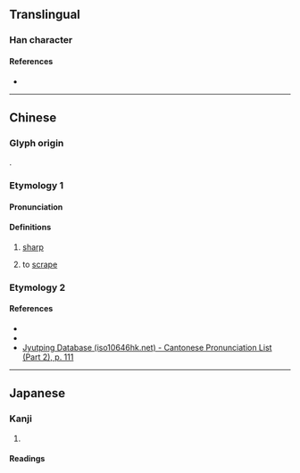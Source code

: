 {{character info/new}}
==Translingual==

===Han character===
{{Han char|rn=62|rad=戈|as=07|sn=11|four=|canj=IRMG|ids=⿹戈呈}}

====References====
* {{Han ref|kx=0413.050|dkj=11599|dj=0755.310|hdz=21406.110|uh=621C|ud=25116}}

----

==Chinese==

===Glyph origin===
{{Han etym}}
{{Han compound|呈|戈|ls=psc|c1=p|c2=s}}.

===Etymology 1===
{{zh-forms|alt=𢧄}}

====Pronunciation====
{{zh-pron
|m=dié
|c=dit6
|mc=y
|oc=y
|cat=a,v
}}

====Definitions====
{{zh-hanzi}}

# {{zh-obsolete}} [[sharp]]
# {{zh-obsolete}} to [[scrape]]

===Etymology 2===
{{zh-see|國|av}}

====References====
* {{R:twedu|C04049}}
* {{R:twedu|A00734-032-2}}
* [http://www.iso10646hk.net/jp/document/download.jsp Jyutping Database (iso10646hk.net) - Cantonese Pronunciation List (Part 2), p. 111]

----

==Japanese==

===Kanji===
{{ja-kanji|grade=|rs=戈07}}

# {{rfdef|ja|sort=戈07}}

====Readings====
{{ja-readings
|goon=でち
|kanon=てつ
|kun=[[するどい]] (surudoi), [[きる]] (kiru)}}